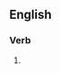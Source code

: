 ==English==

===Verb===
{{head|en|present participle}}

# {{present participle of|alleviate|lang=en|nocat=1}}